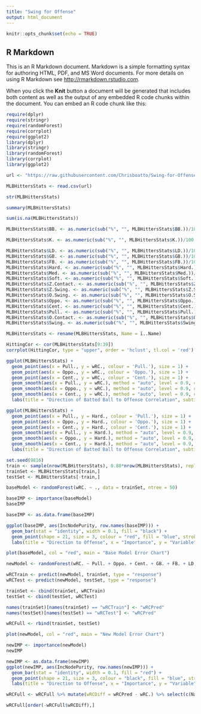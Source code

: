 ```yaml
---
title: "Swing for Offense"
output: html_document
---
```


```r
knitr::opts_chunk$set(echo = TRUE)
```

## R Markdown

This is an R Markdown document. Markdown is a simple formatting syntax for authoring HTML, PDF, and MS Word documents. For more details on using R Markdown see <http://rmarkdown.rstudio.com>.

When you click the **Knit** button a document will be generated that includes both content as well as the output of any embedded R code chunks within the document. You can embed an R code chunk like this:

```r
require(dplyr)
require(stringr)
require(randomForest)
require(corrplot)
require(ggplot2)
library(dplyr)
library(stringr)
library(randomForest)
library(corrplot)
library(ggplot2)
```

```r
url <- "https://raw.githubusercontent.com/Chrisboatto/Swing-for-Offense/main/MLB%20Hitters%20stats.csv"
```

```r
MLBHittersStats <- read.csv(url)
```

```r
str(MLBHittersStats)
```

```r
summary(MLBHittersStats)
```

```r
sum(is.na(MLBHittersStats))
```

```r
MLBHittersStats$BB. <- as.numeric(sub("%", "", MLBHittersStats$BB.))/100

MLBHittersStats$K. <- as.numeric(sub("%", "", MLBHittersStats$K.))/100

MLBHittersStats$LD. <- as.numeric(sub("%", "", MLBHittersStats$LD.))/100
MLBHittersStats$GB. <- as.numeric(sub("%", "", MLBHittersStats$GB.))/100
MLBHittersStats$FB. <- as.numeric(sub("%", "", MLBHittersStats$FB.))/100
MLBHittersStats$Hard. <- as.numeric(sub("%", "", MLBHittersStats$Hard.))/100
MLBHittersStats$Med. <- as.numeric(sub("%", "", MLBHittersStats$Med.))/100
MLBHittersStats$Soft. <- as.numeric(sub("%", "", MLBHittersStats$Soft.))/100
MLBHittersStats$Z.Contact. <- as.numeric(sub("%", "", MLBHittersStats$Z.Contact.))/100
MLBHittersStats$Z.Swing. <- as.numeric(sub("%", "", MLBHittersStats$Z.Swing.))/100
MLBHittersStats$O.Swing. <- as.numeric(sub("%", "", MLBHittersStats$O.Swing.))/100
MLBHittersStats$Oppo. <- as.numeric(sub("%", "", MLBHittersStats$Oppo.))/100
MLBHittersStats$Cent. <- as.numeric(sub("%", "", MLBHittersStats$Cent.))/100
MLBHittersStats$Pull. <- as.numeric(sub("%", "", MLBHittersStats$Pull.))/100
MLBHittersStats$O.Contact. <- as.numeric(sub("%", "", MLBHittersStats$O.Contact.))/100
MLBHittersStats$Swing. <- as.numeric(sub("%", "", MLBHittersStats$Swing.))/100

MLBHittersStats <- rename(MLBHittersStats, Name = ï..Name)
```

```r
HittingCor <- cor(MLBHittersStats[9:39])
corrplot(HittingCor, type = "upper", order = 'hclust', tl.col = 'red')
```

```r
ggplot(MLBHittersStats) +
  geom_point(aes(x = Pull., y = wRC., colour = 'Pull.'), size = 1) + 
  geom_point(aes(x = Oppo., y = wRC., colour = 'Oppo.'), size = 1) + 
  geom_point(aes(x = Cent., y = wRC., colour = 'Cent.'), size = 1) +
  geom_smooth(aes(x = Pull., y = wRC.), method = "auto", level = 0.9, colour = "Blue") + 
  geom_smooth(aes(x = Oppo., y = wRC.), method = "auto", level = 0.9, colour = "green") + 
  geom_smooth(aes(x = Cent., y = wRC.), method = "auto", level = 0.9, colour = "red") +
  labs(title = "Direction of Batted Ball to Offense Correlation", subtitle = "2019 MLB Season (Qualified At Bats)", x = "Direction of Hit", y = "wRC+", colour = "Batted Balls")
```

```r
ggplot(MLBHittersStats) +
  geom_point(aes(x = Pull., y = Hard., colour = 'Pull.'), size = 1) + 
  geom_point(aes(x = Oppo., y = Hard., colour = 'Oppo.'), size = 1) + 
  geom_point(aes(x = Cent., y = Hard., colour = 'Cent.'), size = 1) +
  geom_smooth(aes(x = Pull., y = Hard.), method = "auto", level = 0.9, colour = "Blue") + 
  geom_smooth(aes(x = Oppo., y = Hard.), method = "auto", level = 0.9, colour = "green") + 
  geom_smooth(aes(x = Cent., y = Hard.), method = "auto", level = 0.9, colour = "red") +
  labs(title = "Direction of Batted Ball to Offense Correlation", subtitle = "2019 MLB Season (Qualified At Bats)", x = "Direction of Hit", y = "Hard Hit %", colour = "Batted Balls")
```

```r
set.seed(9816)
train <- sample(nrow(MLBHittersStats), 0.80*nrow(MLBHittersStats), replace = FALSE)
trainSet <- MLBHittersStats[train,]
testSet <- MLBHittersStats[-train,]
```

```r
baseModel <- randomForest(wRC. ~ ., data = trainSet, ntree = 50)
```

```r
baseIMP <- importance(baseModel)
baseIMP
```

```r
baseIMP <- as.data.frame(baseIMP)

ggplot(baseIMP, aes(IncNodePurity, row.names(baseIMP))) + 
  geom_bar(stat = "identity", width = 0.1, fill = "black") + 
  geom_point(shape = 21, size = 3, colour = "red", fill = "blue", stroke = 2) + 
  labs(title = "Direction to Offense", x = "Importance", y = "Variable")
```

```r
plot(baseModel, col = "red", main = "Base Model Error Chart")
```

```r
newModel <- randomForest(wRC. ~ Pull. + Oppo. + Cent. + GB. + FB. + LD. + Hard. + Soft. + Med., data = trainSet, ntree = 50)
```

```r
wRCTrain <- predict(newModel, trainSet, type = "response")
wRCTest <- predict(newModel, testSet, type = "response")
```

```r
trainSet <- cbind(trainSet, wRCTrain)
testSet <- cbind(testSet, wRCTest)
```

```r
names(trainSet)[names(trainSet) == "wRCTrain"] <- "wRCPred"
names(testSet)[names(testSet) == "wRCTest"] <- "wRCPred"
```

```r
wRCFull <- rbind(trainSet, testSet)
```

```r
plot(newModel, col = "red", main = "New Model Error Chart")
```

```r
newIMP <- importance(newModel)
newIMP

newIMP <- as.data.frame(newIMP)
ggplot(newIMP, aes(IncNodePurity, row.names(newIMP))) + 
  geom_bar(stat = "identity", width = 0.1, fill = "red") + 
  geom_point(shape = 21, size = 3, colour = "black", fill = "blue", stroke = 2) + 
  labs(title = "Direction to Offense", x = "Importance", y = "Variable")
```

```r
wRCFull <- wRCFull %>% mutate(wRCDiff = wRCPred - wRC.) %>% select(c(Name, wRC., wRCPred, wRCDiff, Cent., Pull., Oppo.))
```

```r
wRCFull[order(-wRCFull$wRCDiff),]
```

